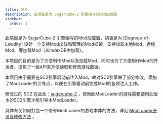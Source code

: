 ```yaml
---
title: 简介
description: 此项目是为 SugarCube-2 引擎编写的Mod加载器
sidebar:
  order: 1
---
```


此项目是为 SugarCube-2 引擎编写的Mod加载器，初衷是为 \[Degrees-of-Lewdity\] 设计一个支持Mod加载和管理的Mod框架，支持加载本地Mod、远程Mod、旁加载Mod（从IndexDB中加载）。

本项目的目的是为了方便制作Mod以及加载Mod，同时也为了方便制作Mod的开发者，提供了一些API来方便读取和修改游戏数据。

本项目由于需要在SC2引擎启动前注入Mod，故对SC2引擎做了部分修改，添加了ModLoader的引导点，以便在引擎启动前完成Mod的各项注入工作。

修改过的 SC2 在此处：[sugarcube-2](https://github.com/Lyoko-Jeremie/sugarcube-2_Vrelnir) ，使用此ModLoader的游戏需要使用此版本的SC2引擎才能引导本ModLoader。

具体有关如何打包一个带有ModLoader的游戏本体的方法，详见 [ModLoader开发及修改方法]() 。
